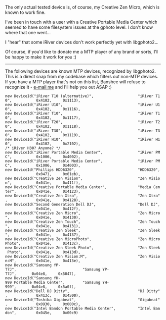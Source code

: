 The only actual tested device is, of course, my Creative Zen Micro, which is known to work fine.

I've been in touch with a user with a Creative Portable Media Center which seemed to have some filesystem issues at the gphoto level.  I don't know where that one went...

I "hear" that some iRiver devices don't work perfectly yet with libgphoto2...

Of course, if you'd like to donate me a MTP player of any brand or sorts, I'll be happy to make it work for you :)

----

The following devices are known MTP devices, recognized by libgphoto2.  This is a direct snap from my codebase which filters out non-MTP devices.  If you have a MTP player that's not on this list, Banshee will refuse to recognize it - [[Contact|e-mail me]] and I'll help you out ASAP :)


 new DeviceId("iRiver T10 (alternative)",                    "iRiver T10",           0x4102,     0x1113),
 new DeviceId("iRiver U10",                                  "iRiver U10",           0x4102,     0x1116),
 new DeviceId("iRiver T10",                                  "iRiver T10",           0x4102,     0x1117),
 new DeviceId("iRiver T20",                                  "iRiver T20",           0x4102,     0x1118),
 new DeviceId("iRiver T30",                                  "iRiver T30",           0x4102,     0x1119),
 new DeviceId("iRiver H10",                                  "iRiver H10",           0x4102,     0x2102),
 /* iRiver H30? Anyone? */
 new DeviceId("iRiver Portable Media Center",                "iRiver PMC",           0x1006,     0x4002),
 new DeviceId("iRiver Portable Media Center",                "iRiver PMC",           0x1006,     0x4003),
 new DeviceId("Phillips HDD6320",                            "HDD6320",              0x0471,     0x01eb),
 new DeviceId("Creative Zen Vision",                         "Zen Vision",           0x041e,     0x411f),
 new DeviceId("Creative Portable Media Center",              "Media Center",         0x041e,     0x4123),
 new DeviceId("Creative Zen Xtra",                           "Zen Xtra",             0x041e,     0x4128),
 new DeviceId("Second Generation Dell DJ",                   "Dell DJ",              0x041e,     0x412f),
 new DeviceId("Creative Zen Micro",                          "Zen Micro",            0x041e,     0x4130),
 new DeviceId("Creative Zen Touch",                          "Zen Touch",            0x041e,     0x4131),
 new DeviceId("Creative Zen Sleek",                          "Zen Sleek",            0x041e,     0x4137),
 new DeviceId("Creative Zen MicroPhoto",                     "Zen MicroPhoto",       0x041e,     0x413c),
 new DeviceId("Creative Zen Sleek Photo",                    "Zen Sleek Photo",      0x041e,     0x413d),
 new DeviceId("Creative Zen Vision:M",                       "Zen Vision:M",         0x041e,     0x413e),
 new DeviceId("Samsung YP-T7J",                              "Samsung YP-T7J",       0x04e8,     0x5047),
 new DeviceId("Samsung YH-999 Portable Media Center",        "Samsung YH-999",       0x04e8,     0x5a0f),
 new DeviceId("Dell DJ Ditty",                               "DJ Ditty",             0x413c,     0x4500),
 new DeviceId("Toshiba Gigabeat",                            "Gigabeat",             0x0930,     0x000c),
 new DeviceId("Intel Bandon Portable Media Center",          "Intel Bandon",         0x045e,     0x00c9)